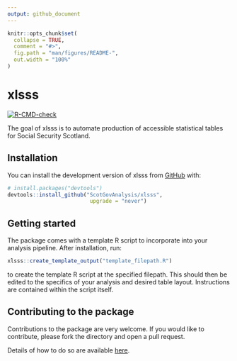 ```yaml
---
output: github_document
---
```


<!-- README.md is generated from README.Rmd. Please edit that file -->

```r
knitr::opts_chunk$set(
  collapse = TRUE,
  comment = "#>",
  fig.path = "man/figures/README-",
  out.width = "100%"
)
```

# xlsss

<!-- badges: start -->
[![R-CMD-check](https://github.com/izaak-jephson/xlsss/actions/workflows/R-CMD-check.yaml/badge.svg)](https://github.com/izaak-jephson/xlsss/actions/workflows/R-CMD-check.yaml)
<!-- badges: end -->

The goal of xlsss is to automate production of accessible statistical tables for Social Security Scotland.

## Installation

You can install the development version of xlsss from [GitHub](https://github.com/) with:

``` r
# install.packages("devtools")
devtools::install_github("ScotGovAnalysis/xlsss",
                          upgrade = "never")
```

## Getting started

The package comes with a template R script to incorporate into your analysis pipeline. After installation, run:

``` r
xlsss::create_template_output("template_filepath.R")
```
to create the template R script at the specified filepath. This should then be edited to the specifics of your analysis and desired table layout. Instructions are contained within the script itself.

## Contributing to the package

Contributions to the package are very welcome. If you would like to contribute, please fork the directory and open a pull request.

Details of how to do so are available
[here](https://docs.github.com/en/pull-requests/collaborating-with-pull-requests/proposing-changes-to-your-work-with-pull-requests/creating-a-pull-request).


